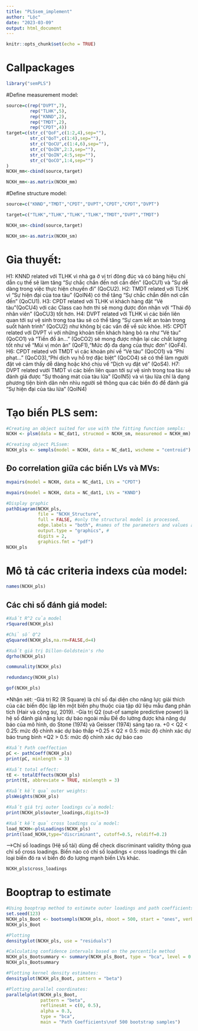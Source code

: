 ```yaml
---
title: "PLSsem_implement"
author: "Lộc"
date: "2023-03-09"
output: html_document
---
```


```r
knitr::opts_chunk$set(echo = TRUE)
```
# Callpackages
```r
library("semPLS")
```

#Define measurement model:
```r
source=c(rep("DVPT",7),
         rep("TLHK",5),
         rep("KNND",2),
         rep("TMDT",2),
         rep("CPDT",4))
target=c(str_c("QoF",c(1:2,4),sep=""),
         str_c("QoT",c(1:4),sep=""),
         str_c("QoCU",c(1:4,6),sep=""),
         str_c("QoIN",2:3,sep=""),
         str_c("QoIN",4:5,sep=""),
         str_c("QoCO",1:4,sep="")
)
NCKH_mm<-cbind(source,target)

NCKH_mm<-as.matrix(NCKH_mm)
```

#Define structure model:
```r
source=c("KNND","TMDT","CPDT","DVPT","CPDT","CPDT","DVPT")

target=c("TLHK","TLHK","TLHK","TLHK","TMDT","DVPT","TMDT")

NCKH_sm<-cbind(source,target)

NCKH_sm<-as.matrix(NCKH_sm)
```

# Gỉa thuyết:
H1: KNND related với TLHK vì nhà ga ở vị trí đông đúc và có bảng hiệu chỉ dẫn cụ thế sẽ làm tăng "Sự chắc chắn đến nơi cần đến" (QoCU1) và "Sự dễ dàng trong việc thực hiện chuyến đi" (QoCU2).
H2: TMDT related với TLHK vì "Sự hiện đại của toa tàu" (QoIN4) có thể tăng "Sự chắc chắn đến nơi cần đến" (QoCU1).
H3: CPDT related với TLHK vì khách hàng đặt "Vé tàu"(QoCU4) với các Class cao hơn thì sẽ mong được đón nhận với "Thái độ nhân viên" (QoCU3) tốt hơn.
H4: DVPT related với TLHK vì các biến liên quan tới sự vệ sinh trong toa tàu sẽ có thể tăng "Sự cam kết an toàn trong suốt hành trình" (QoCU2) như không bị các vấn đề về sức khỏe.
H5: CPDT related với DVPT vì với những khoản tiền khách hàng bỏ ra như "Vé tàu" (QoCO1) và "Tiền đồ ăn..." (QoCO2) sẽ mong được nhận lại các chất lượng tốt như về "Mùi vị món ăn" (QoF1),"Mức độ đa dạng của thực đơn" (QoF4).
H6: CPDT related với TMDT vì các khoản phí về "Vé tàu" (QoCO1) và "Phí phạt..." (QoCO3),"Phí dịch vụ hỗ trợ đặc biệt" (QoCO4) sẽ có thể làm người đặt vé cảm thấy dễ dàng hoặc khó chịu về "Dịch vụ đặt vé" (QoS4).
H7: DVPT related vưới TMDT vì các biến liên quan tới sự vệ sinh trong toa tàu sẽ đánh giá được "Sự thoáng mát của tàu lửa" (QoIN5) và vì tàu lửa chỉ là dạng phương tiện bình dân nên nhìu người sẽ thông qua các biến đó để đánh giá "Sự hiện đại của tàu lửa" (QoIN4)



# Tạo biến PLS sem:
```r
#Creating an object suited for use with the fitting function sempls:
NCKH <- plsm(data = NC_dat1, strucmod = NCKH_sm, measuremod = NCKH_mm)

#Creating object PLSsem:
NCKH_pls <- sempls(model = NCKH, data = NC_dat1, wscheme = "centroid")
```

## Đo correlation giữa các biến LVs và MVs:
```r
mvpairs(model = NCKH, data = NC_dat1, LVs = "CPDT")

mvpairs(model = NCKH, data = NC_dat1, LVs = "KNND")
```

```r
#Display graphic
pathDiagram(NCKH_pls, 
            file = "NCKH_Structure", 
            full = FALSE, #only the structural model is processed.
            edge.labels = "both", #names of the parameters and values are both printed
            output.type = "graphics", #
            digits = 2,
            graphics.fmt = "pdf")
NCKH_pls
```

# Mô tả các criteria indexs của model:
```r
names(NCKH_pls)
```
## Các chỉ số đánh giá model:
```r
#Xuất R^2 của model
rSquared(NCKH_pls)

#Chỉ số Q^2 
qSquared(NCKH_pls,na.rm=FALSE,d=4) 

#Xuất giá trị Dillon-Goldstein's rho
dgrho(NCKH_pls)
```

```r
communality(NCKH_pls)
```
```r
redundancy(NCKH_pls)
```
```r
gof(NCKH_pls)
```
*Nhận xét:
-Giá trị R2 (R Square) là chỉ số đại diện cho năng lực giải thích của các biến độc lập lên một biến phụ thuộc của tập dữ liệu mẫu đang phân tích (Hair và cộng sự, 2019). 
-Gía trị Q2 (out-of sample predictive power) là hệ số đánh giá năng lực dự báo ngoài mẫu  Để đo lường được khả năng dự báo của mô hình, do Stone (1974) và Geisser (1974) sáng tạo ra.
+0 < Q2 < 0.25: mức độ chính xác dự báo thấp
+0.25 ≤ Q2 ≤  0.5: mức độ chính xác dự báo trung bình
+Q2 > 0.5: mức độ chính xác dự báo cao

```r
#Xuất Path coeffection 
pC <- pathCoeff(NCKH_pls)
print(pC, minlength = 3)
```



```r
#Xuất total effect:
tE <- totalEffects(NCKH_pls)
print(tE, abbreviate = TRUE, minlength = 3)
```


```r
#Xuất kết quả outer weights:
plsWeights(NCKH_pls)
```
```r
#Xuất giá trị outer loadings của model:
print(NCKH_pls$outer_loadings,digits=3)
```


```r
#Xuất kết quả cross loadings của model:
load_NCKH<-plsLoadings(NCKH_pls)
print(load_NCKH,type="discriminant", cutoff=0.5, reldiff=0.2)
```
-->Chỉ số loadings (Hệ số tải) dùng để check discriminant validity thông qua chỉ số cross loadings. Biến nào có chỉ số loadings < cross loadings thì cần loại biến đó ra vì biến đó đo lượng mạnh biến LVs khác.

```r
NCKH_pls$cross_loadings
```
# Booptrap to estimate
```r
#Using booptrap method to estimate outer loadings and path coefficients
set.seed(123)
NCKH_pls_Boot <- bootsempls(NCKH_pls, nboot = 500, start = "ones", verbose = FALSE)
NCKH_pls_Boot
```


```r
#Plotting 
densityplot(NCKH_pls, use = "residuals")
```


```r
#Calculating confidence intervals based on the percentile method
NCKH_pls_Bootsummary <- summary(NCKH_pls_Boot, type = "bca", level = 0.9)
NCKH_pls_Bootsummary
```


```r
#Plotting kernel density estimates:
densityplot(NCKH_pls_Boot, pattern = "beta")

#Plotting parallel coordinates:
parallelplot(NCKH_pls_Boot, 
             pattern = "beta", 
             reflinesAt = c(0, 0.5),
             alpha = 0.3, 
             type = "bca",
             main = "Path Coefficients\nof 500 bootstrap samples")

```